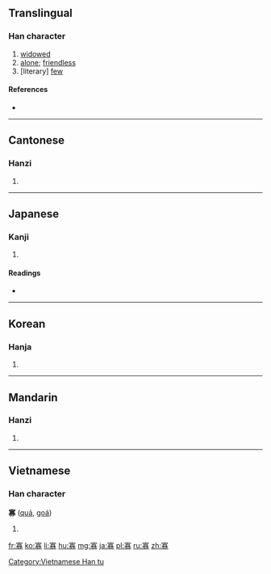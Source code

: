 ==Translingual==

===Han character===
{{Han char|rn=40|rad=宀|as=11|sn=14|four=3022<sub>7</sub>|canj=十一金竹 (JMCH)}}

# [[widowed]]
# [[alone]]; [[friendless]]
# [literary] [[few]]

====References====
* {{Han ref|kx=0290.190|dkj=07286|dj=0574.260|hdz=20947.070|uh=5BE1|ud=23521|bh=B9E8|bd=47592}}

----

==Cantonese==

===Hanzi===
{{yue-hanzi|jyut=|y=gwa2}}

# {{defn|lang=yue|sort=宀11}}

----

==Japanese==

===Kanji===
{{ja-kanji|grade=c|rs=宀11}}

# {{defn|lang=ja|sort=宀11}}

====Readings====
* {{ja-readings|on=[[か]] (ka)|kun=[[やもめ]] (yamome), [[すくない]] (sukunai)}}

----

==Korean==

===Hanja===
{{ko-hanja|hangeul=과|rv=gwa|mr=kwa}}

# {{defn|lang=ko|sort=宀11}}

----

==Mandarin==

===Hanzi===
{{cmn-hanzi|pin=[[guǎ]] ([[gua3]]), [[níng]] ([[ning2]]), [[nìng]] ([[ning4]])|wg=kua<sup>3</sup>, ning<sup>2</sup>, ning<sup>4</sup>}}

# {{defn|lang=cmn|sort=宀11}}

----

==Vietnamese==

===Han character===
'''寡''' ([[quả]], [[goá]])

# {{defn|lang=vi}}

[[Category:Vietnamese Han tu]]

[[fr:寡]]
[[ko:寡]]
[[li:寡]]
[[hu:寡]]
[[mg:寡]]
[[ja:寡]]
[[pl:寡]]
[[ru:寡]]
[[zh:寡]]